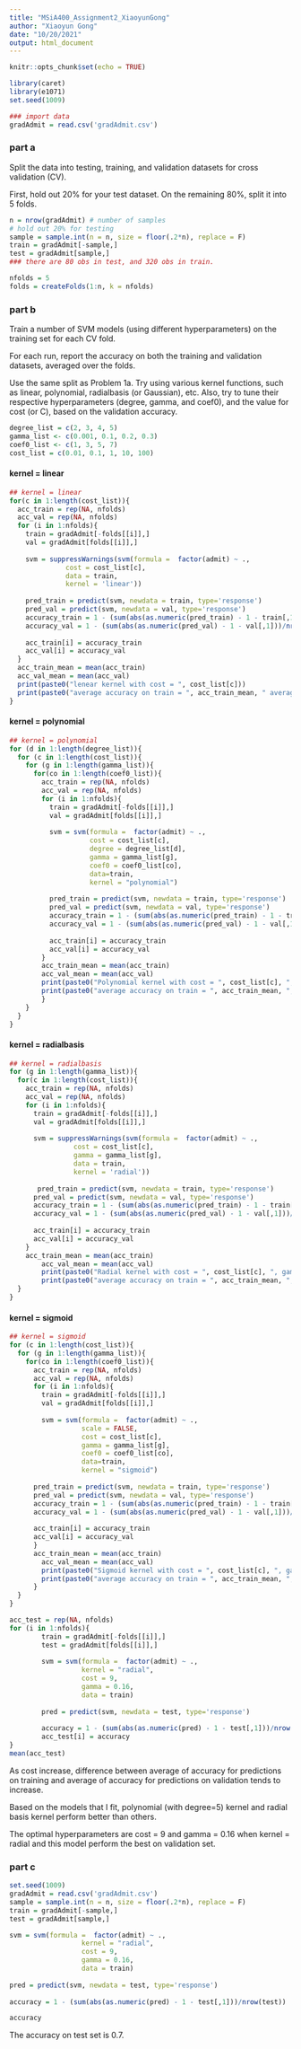 ```yaml
---
title: "MSiA400_Assignment2_XiaoyunGong"
author: "Xiaoyun Gong"
date: "10/20/2021"
output: html_document
---
```

```r
knitr::opts_chunk$set(echo = TRUE)
```


```r
library(caret)
library(e1071)
set.seed(1009)
```


```r
### import data
gradAdmit = read.csv('gradAdmit.csv')
```

### part a

Split the data into testing, training, and validation datasets for cross validation (CV). 

First, hold out 20% for your test dataset. On the remaining 80%, split it into 5 folds. 


```r
n = nrow(gradAdmit) # number of samples
# hold out 20% for testing
sample = sample.int(n = n, size = floor(.2*n), replace = F)
train = gradAdmit[-sample,]
test = gradAdmit[sample,]
### there are 80 obs in test, and 320 obs in train. 
```

```r
nfolds = 5
folds = createFolds(1:n, k = nfolds)
```

### part b

Train a number of SVM models (using different hyperparameters) on the training set for each CV fold. 

For each run, report the accuracy on both the training and validation datasets, averaged over the folds. 

Use the same split as Problem 1a. Try using various kernel functions, such as linear, polynomial, radialbasis (or Gaussian), etc. Also, try to tune their respective hyperparameters (degree, gamma, and coef0), and the value for cost (or C), based on the validation accuracy.

```r
degree_list = c(2, 3, 4, 5)
gamma_list <- c(0.001, 0.1, 0.2, 0.3)
coef0_list <- c(1, 3, 5, 7)
cost_list = c(0.01, 0.1, 1, 10, 100)
```

#### kernel = linear
```r
## kernel = linear
for(c in 1:length(cost_list)){
  acc_train = rep(NA, nfolds)
  acc_val = rep(NA, nfolds)
  for (i in 1:nfolds){
    train = gradAdmit[-folds[[i]],]
    val = gradAdmit[folds[[i]],]
    
    svm = suppressWarnings(svm(formula =  factor(admit) ~ ., 
              cost = cost_list[c],
              data = train,
              kernel = 'linear'))
    
    pred_train = predict(svm, newdata = train, type='response')
    pred_val = predict(svm, newdata = val, type='response')
    accuracy_train = 1 - (sum(abs(as.numeric(pred_train) - 1 - train[,1]))/nrow(train))
    accuracy_val = 1 - (sum(abs(as.numeric(pred_val) - 1 - val[,1]))/nrow(val))
    
    acc_train[i] = accuracy_train
    acc_val[i] = accuracy_val
  }
  acc_train_mean = mean(acc_train)
  acc_val_mean = mean(acc_val)
  print(paste0("lenear kernel with cost = ", cost_list[c]))
  print(paste0("average accuracy on train = ", acc_train_mean, " average accuracy on validation = ", acc_val_mean))
}
```

#### kernel = polynomial
```r
## kernel = polynomial
for (d in 1:length(degree_list)){
  for (c in 1:length(cost_list)){
    for (g in 1:length(gamma_list)){
      for(co in 1:length(coef0_list)){
        acc_train = rep(NA, nfolds)
        acc_val = rep(NA, nfolds)
        for (i in 1:nfolds){
          train = gradAdmit[-folds[[i]],]
          val = gradAdmit[folds[[i]],]
          
          svm = svm(formula =  factor(admit) ~ ., 
                    cost = cost_list[c],
                    degree = degree_list[d],
                    gamma = gamma_list[g],
                    coef0 = coef0_list[co],
                    data=train,
                    kernel = "polynomial")
          
          pred_train = predict(svm, newdata = train, type='response')
          pred_val = predict(svm, newdata = val, type='response')
          accuracy_train = 1 - (sum(abs(as.numeric(pred_train) - 1 - train[,1]))/nrow(train))
          accuracy_val = 1 - (sum(abs(as.numeric(pred_val) - 1 - val[,1]))/nrow(val))
    
          acc_train[i] = accuracy_train
          acc_val[i] = accuracy_val
        }
        acc_train_mean = mean(acc_train)
        acc_val_mean = mean(acc_val)
        print(paste0("Polynomial kernel with cost = ", cost_list[c], ", degree = ", degree_list[d], ", gamma = ", gamma_list[g], ", coef0 = ", cost_list[co]))
        print(paste0("average accuracy on train = ", acc_train_mean, ", average accuracy on validation = ", acc_val_mean))
        }
    }
  }
}
```

#### kernel = radialbasis
```r
## kernel = radialbasis
for (g in 1:length(gamma_list)){
  for(c in 1:length(cost_list)){
    acc_train = rep(NA, nfolds)
    acc_val = rep(NA, nfolds)
    for (i in 1:nfolds){
      train = gradAdmit[-folds[[i]],]
      val = gradAdmit[folds[[i]],]
      
      svm = suppressWarnings(svm(formula =  factor(admit) ~ ., 
                cost = cost_list[c],
                gamma = gamma_list[g],
                data = train,
                kernel = 'radial'))
      
       pred_train = predict(svm, newdata = train, type='response')
      pred_val = predict(svm, newdata = val, type='response')
      accuracy_train = 1 - (sum(abs(as.numeric(pred_train) - 1 - train[,1]))/nrow(train))
      accuracy_val = 1 - (sum(abs(as.numeric(pred_val) - 1 - val[,1]))/nrow(val))
      
      acc_train[i] = accuracy_train
      acc_val[i] = accuracy_val
    }
    acc_train_mean = mean(acc_train)
        acc_val_mean = mean(acc_val)
        print(paste0("Radial kernel with cost = ", cost_list[c], ", gamma = ", gamma_list[g]))
        print(paste0("average accuracy on train = ", acc_train_mean, ", average accuracy on validation = ", acc_val_mean))
  }
}
```

#### kernel = sigmoid
```r
## kernel = sigmoid
for (c in 1:length(cost_list)){
  for (g in 1:length(gamma_list)){
    for(co in 1:length(coef0_list)){
      acc_train = rep(NA, nfolds)
      acc_val = rep(NA, nfolds)
      for (i in 1:nfolds){
        train = gradAdmit[-folds[[i]],]
        val = gradAdmit[folds[[i]],]
        
        svm = svm(formula =  factor(admit) ~ ., 
                  scale = FALSE, 
                  cost = cost_list[c],
                  gamma = gamma_list[g],
                  coef0 = coef0_list[co],
                  data=train,
                  kernel = "sigmoid")
        
      pred_train = predict(svm, newdata = train, type='response')
      pred_val = predict(svm, newdata = val, type='response')
      accuracy_train = 1 - (sum(abs(as.numeric(pred_train) - 1 - train[,1]))/nrow(train))
      accuracy_val = 1 - (sum(abs(as.numeric(pred_val) - 1 - val[,1]))/nrow(val))
      
      acc_train[i] = accuracy_train
      acc_val[i] = accuracy_val
      }
      acc_train_mean = mean(acc_train)
        acc_val_mean = mean(acc_val)
        print(paste0("Sigmoid kernel with cost = ", cost_list[c], ", gamma = ", gamma_list[g], ", coef0 = ", cost_list[co]))
        print(paste0("average accuracy on train = ", acc_train_mean, ", average accuracy on validation = ", acc_val_mean))
      }
  }
}
```


```r
acc_test = rep(NA, nfolds)
for (i in 1:nfolds){
        train = gradAdmit[-folds[[i]],]
        test = gradAdmit[folds[[i]],]
        
        svm = svm(formula =  factor(admit) ~ ., 
                  kernel = "radial",
                  cost = 9,
                  gamma = 0.16,
                  data = train)
        
        pred = predict(svm, newdata = test, type='response')
        
        accuracy = 1 - (sum(abs(as.numeric(pred) - 1 - test[,1]))/nrow(test))
        acc_test[i] = accuracy
}
mean(acc_test)
```

As cost increase, difference between average of accuracy for predictions on training and average of accuracy for predictions on validation tends to increase. 

Based on the models that I fit, polynomial (with degree=5) kernel and radial basis kernel perform better than others.

The optimal hyperparameters are cost = 9 and gamma = 0.16 when kernel = radial and this model perform the best on validation set.


### part c

```r
set.seed(1009)
gradAdmit = read.csv('gradAdmit.csv')
sample = sample.int(n = n, size = floor(.2*n), replace = F)
train = gradAdmit[-sample,]
test = gradAdmit[sample,]

svm = svm(formula =  factor(admit) ~ ., 
                  kernel = "radial",
                  cost = 9,
                  gamma = 0.16,
                  data = train)
      
pred = predict(svm, newdata = test, type='response')
        
accuracy = 1 - (sum(abs(as.numeric(pred) - 1 - test[,1]))/nrow(test))

accuracy
```


The accuracy on test set is 0.7.
